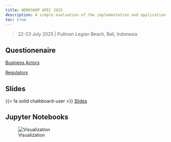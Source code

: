 ```yaml
---
title: WORKSHOP APEC 2025
description: A simple evaluation of the implementation and application of food safetyn requirements for MSMEs and street food businesses in the APEC region.
toc: true
---
```


> 22-23 July 2025 | Pullman Legian Beach, Bali, Indonesia

## Questionenaire

[Business Actors](questioner/QUESTIONNAIRE OF FOOD SAFETY ACTORS_ SCSC_102_2024T.pdf)

[Regulators](questioner/QUESTIONNAIRE OF FOOD SAFETY ACTORS_ SCSC_102_2024T.pdf)

## Slides

{{< fa solid chalkboard-user >}} [Slides](questioner/QUESTIONNAIRE OF FOOD SAFETY ACTORS_ SCSC_102_2024T.pdf)

## Jupyter Notebooks

![Visualization](https://github.com/derisiswara/apec-2025/visualization.ipynb)


